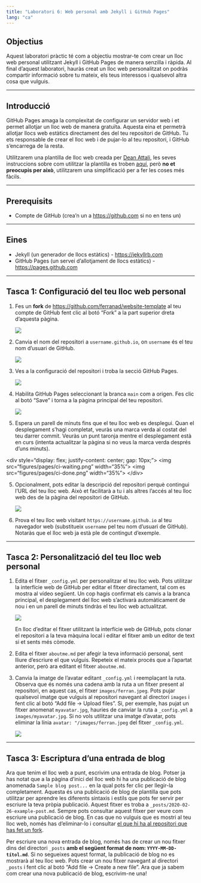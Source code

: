```yaml
---
title: "Laboratori 6: Web personal amb Jekyll i GitHub Pages"
lang: "ca"
---
```

## Objectius

Aquest laboratori pràctic té com a objectiu mostrar-te com crear un lloc web personal utilitzant Jekyll i GitHub Pages de manera senzilla i ràpida. Al final d'aquest laboratori, hauràs creat un lloc web personalitzat on podràs compartir informació sobre tu mateix, els teus interessos i qualsevol altra cosa que vulguis.

-----

## Introducció

GitHub Pages amaga la complexitat de configurar un servidor web i et permet allotjar un lloc web de manera gratuïta. Aquesta eina et permetrà allotjar llocs web estàtics directament des del teu repositori de GitHub. Tu ets responsable de crear el lloc web i de pujar-lo al teu repositori, i GitHub s'encarrega de la resta.

Utilitzarem una plantilla de lloc web creada per [Dean Attali](https://attalitech.com/), les seves instruccions sobre com utilitzar la plantilla es troben [aquí](https://github.com/daattali/beautiful-jekyll), però **no et preocupis per això**, utilitzarem una simplificació per a fer les coses més fàcils.

-----

## Prerequisits

  - Compte de GitHub (crea'n un a [https://github.com](https://github.com) si no en tens un)

-----

## Eines

  - Jekyll (un generador de llocs estàtics) - [https://jekyllrb.com](https://jekyllrb.com)
  - GitHub Pages (un servei d'allotjament de llocs estàtics) - [https://pages.github.com](https://pages.github.com)

-----

## Tasca 1: Configuració del teu lloc web personal

1.  Fes un **fork** de [https://github.com/ferranad/website-template](https://github.com/ferranad/website-template) al teu compte de GitHub fent clic al botó "Fork" a la part superior dreta d'aquesta pàgina.

    ![](../figures/pages/fork.jpeg)

2.  Canvia el nom del repositori a `username.github.io`, on `username` és el teu nom d'usuari de GitHub.

    ![](../figures/pages/rename.jpeg)

3.  Ves a la configuració del repositori i troba la secció GitHub Pages.

    ![](../figures/pages/pages1.jpeg)

4.  Habilita GitHub Pages seleccionant la branca `main` com a origen. Fes clic al botó "Save" i torna a la pàgina principal del teu repositori.

    ![](../figures/pages/pages2.jpeg)

4.  Espera un parell de minuts fins que el teu lloc web es desplegui. Quan el desplegament s'hagi completat, veuràs una marca verda al costat del teu darrer commit. Veuràs un punt taronja mentre el desplegament està en curs (intenta actualitzar la pàgina si no veus la marca verda després d'uns minuts).

\<div style="display: flex; justify-content: center; gap: 10px;"\>
\<img src="figures/pages/ci-waiting.png" width="35%"\>
\<img src="figures/pages/ci-done.png" width="35%"\>
\</div\>

5.  Opcionalment, pots editar la descripció del repositori perquè contingui l'URL del teu lloc web. Això et facilitarà a tu i als altres l'accés al teu lloc web des de la pàgina del repositori de GitHub.

    ![](../figures/pages/description.jpeg)

6.  Prova el teu lloc web visitant `https://username.github.io` al teu navegador web (substitueix `username` pel teu nom d'usuari de GitHub). Notaràs que el lloc web ja està ple de contingut d'exemple.

-----

## Tasca 2: Personalització del teu lloc web personal

1.  Edita el fitxer `_config.yml` per personalitzar el teu lloc web. Pots utilitzar la interfície web de GitHub per editar el fitxer directament, tal com es mostra al vídeo següent. Un cop hagis confirmat els canvis a la branca principal, el desplegament del lloc web s'activarà automàticament de nou i en un parell de minuts tindràs el teu lloc web actualitzat.

    ![](../figures/pages/edit-file.gif)

    :::{.callout-note}
    En lloc d'editar el fitxer utilitzant la interfície web de GitHub, pots clonar el repositori a la teva màquina local i editar el fitxer amb un editor de text si et sents més còmode. 
    :::

2.  Edita el fitxer `aboutme.md` per afegir la teva informació personal, sent lliure d'escriure el que vulguis. Repeteix el mateix procés que a l'apartat anterior, però ara editant el fitxer `aboutme.md`.

3.  Canvia la imatge de l'avatar editant `_config.yml` i reemplaçant la ruta. Observa que és només una cadena amb la ruta a un fitxer present al repositori, en aquest cas, el fitxer `images/ferran.jpeg`. Pots pujar qualsevol imatge que vulguis al repositori navegant al directori `images` i fent clic al botó "Add file -\> Upload files". Si, per exemple, has pujat un fitxer anomenat `myavatar.jpg`, hauries de canviar la ruta a `_config.yml` a `images/myavatar.jpg`. Si no vols utilitzar una imatge d'avatar, pots eliminar la línia `avatar: "/images/ferran.jpeg` del fitxer `_config.yml`.

    ![](../figures/pages/avatar.png)

-----

## Tasca 3: Escriptura d'una entrada de blog

Ara que tenim el lloc web a punt, escrivim una entrada de blog. Potser ja has notat que a la pàgina d'inici del lloc web hi ha una publicació de blog anomenada `Sample blog post...` en la qual pots fer clic per llegir-la completament. Aquesta és una publicació de blog de plantilla que pots utilitzar per aprendre les diferents sintaxis i estils que pots fer servir per escriure la teva pròpia publicació. Aquest fitxer es troba a `_posts/2020-02-26-example-post.md`. Sempre pots consultar aquest fitxer per veure com escriure una publicació de blog. En cas que no vulguis que es mostri al teu lloc web, només has d'eliminar-lo i consultar [el que hi ha al repositori que has fet un fork](https://github.com/FerranAD/website-template/blob/main/_posts/2020-02-26-example-post.md?plain=1).

Per escriure una nova entrada de blog, només has de crear un nou fitxer dins del directori `_posts` **amb el següent format de nom: `YYYY-MM-DD-títol.md`**. Si no segueixes aquest format, la publicació de blog no es mostrarà al teu lloc web. Pots crear un nou fitxer navegant al directori `_posts` i fent clic al botó "Add file -\> Create a new file". Ara que ja sabem com crear una nova publicació de blog, escrivim-ne una\!
